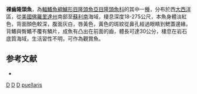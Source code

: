 {{Speciesbox 
| taxon = Decodon puellaris
| status = DD
| status_system = IUCN3.1
| authority = [[Poey|Poey]], 1860
| synonyms = *''Cossyphus puellaris'' <br /><small>Poey, 1860 </small>
}}

'''裸齒隆頭魚'''，為[[輻鰭魚綱|輻鰭魚綱]][[鱸形目|鱸形目]][[隆頭魚亞目|隆頭魚亞目]][[隆頭魚科|隆頭魚科]]的其中一[[種|種]]，分布於西[[大西洋|大西洋]]區，從[[美國|美國]][[佛羅里達州|佛羅里達州]]南部至[[蘇利南|蘇利南]]海域，棲息深度18-275公尺，本魚身體淡紅色，背面顏色較深，腹面灰白，唇黃色，黃色的斑紋從鼻孔經過眼睛到鰓蓋邊緣。背鰭與臀鰭不覆有鱗片，成魚有凸出在前面的齒，體長可達30公分，棲息在岩石底質海域，生活習性不明，可作為觀賞魚。

==参考文献==
*{{FishBase_species|genus=Decodon|species=puellaris|year=2013|month=7}}
{{Taxonbar}}

[[Category:1860年描述的鱼类|D]]
[[Category:IUCN红色名录数据缺乏物种|D]]
[[Category:觀賞魚|D]]
[[Category:裸齒隆頭魚屬|puellaris]]